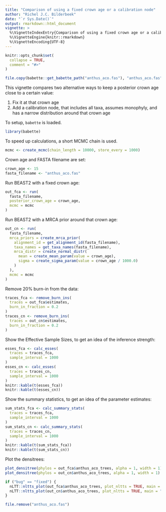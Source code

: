```yaml
---
title: "Comparison of using a fixed crown age or a calibration node"
author: "Richel J.C. Bilderbeek"
date: "`r Sys.Date()`"
output: rmarkdown::html_document
vignette: >
  %\VignetteIndexEntry{Comparison of using a fixed crown age or a calibration node}
  %\VignetteEngine{knitr::rmarkdown}
  %\VignetteEncoding{UTF-8}
---
```


```r
knitr::opts_chunk$set(
  collapse = TRUE,
  comment = "#>"
)
```

```r
file.copy(babette::get_babette_path("anthus_aco.fas"), "anthus_aco.fas")
```

This vignette compares two alternative ways to keep a posterior crown
age close to a certain value:

  1. Fix it at that crown age
  2. Add a calibration node, that includes all taxa, assumes monophyly,
     and has a narrow distribution around that crown age 

To setup, `babette` is loaded.

```r
library(babette)
```

To speed up calculations, a short MCMC chain is used.

```r
mcmc <- create_mcmc(chain_length = 10000, store_every = 1000)
```

Crown age and FASTA filename are set:

```r
crown_age <- 15
fasta_filename <- "anthus_aco.fas"
```

Run BEAST2 with a fixed crown age:

```r
out_fca <- run(
  fasta_filename,
  posterior_crown_age = crown_age,
  mcmc = mcmc
)
```

Run BEAST2 with a MRCA prior around that crown age:

```r
out_cn <- run(
  fasta_filename,
  mrca_priors = create_mrca_prior(
    alignment_id = get_alignment_id(fasta_filename),
    taxa_names = get_taxa_names(fasta_filename),
    mrca_distr = create_normal_distr(
      mean = create_mean_param(value = crown_age),
      sigma = create_sigma_param(value = crown_age / 1000.0)
    )
  ),
  mcmc = mcmc
)
```

Remove 20% burn-in from the data:

```r
traces_fca <- remove_burn_ins(
  traces = out_fca$estimates, 
  burn_in_fraction = 0.2
)
traces_cn <- remove_burn_ins(
  traces = out_cn$estimates, 
  burn_in_fraction = 0.2
)
```

Show the Effective Sample Sizes, to get an idea
of the inference strength:

```r
esses_fca <- calc_esses(
  traces = traces_fca, 
  sample_interval = 1000
)
esses_cn <- calc_esses(
  traces = traces_cn, 
  sample_interval = 1000
)
knitr::kable(t(esses_fca))
knitr::kable(t(esses_cn))
```

Show the summary statistics, to get an idea
of the parameter estimates:


```r
sum_stats_fca <- calc_summary_stats(
  traces = traces_fca, 
  sample_interval = 1000
)
sum_stats_cn <- calc_summary_stats(
  traces = traces_cn, 
  sample_interval = 1000
)
knitr::kable(t(sum_stats_fca))
knitr::kable(t(sum_stats_cn))
```

Plot the densitrees:

```r
plot_densitree(phylos = out_fca$anthus_aco_trees, alpha = 1, width = 1)
plot_densitree(phylos = out_cn$anthus_aco_trees, alpha = 1, width = 1)
```

```r
if ("bug" == "fixed") {
  nLTT::nltts_plot(out_fca$anthus_aco_trees, plot_nltts = TRUE, main = "Fixed crown age")
  nLTT::nltts_plot(out_cn$anthus_aco_trees, plot_nltts = TRUE, main = "Calibration node")
}
```

```r
file.remove("anthus_aco.fas")
```
